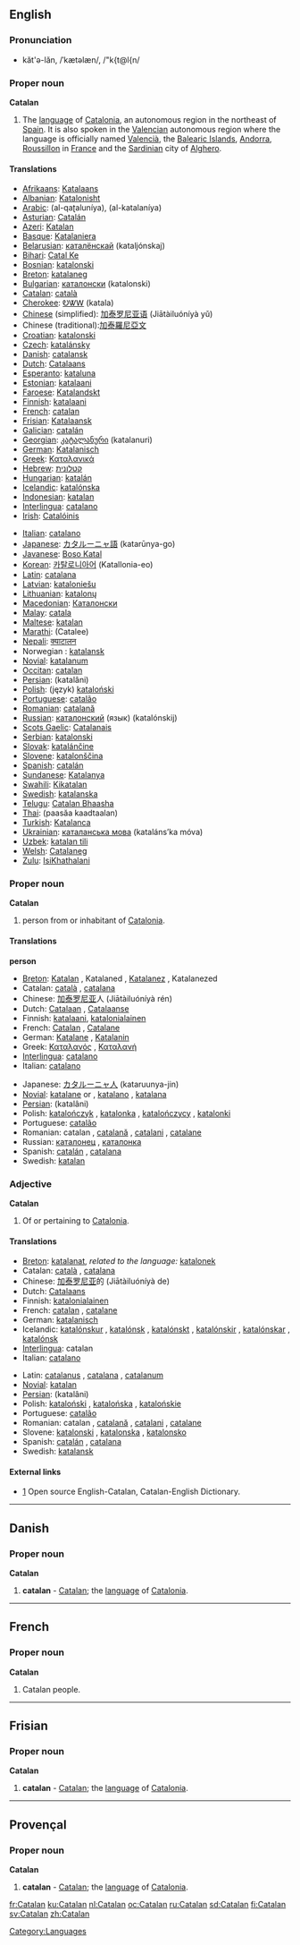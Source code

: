 {{interwiktionary|code=ca}}
{{see|catalan}}
==English==
{{wikipedia}}
===Pronunciation===
*kăt'ə-lăn, /ˈkætəlæn/, /"k{t@l{n/

===Proper noun===
'''Catalan'''
# The [[language]] of [[w:Catalonia|Catalonia]], an autonomous region in the northeast of [[Spain]]. It is also spoken in the [[w:Valencia|Valencia]]n autonomous region where the language is officially named [[Valencià]], the [[w:Balearic Islands|Balearic Islands]], [[w:Andorra|Andorra]], [[w:Roussillon|Roussillon]] in [[w:France|France]] and the [[w:Sardinia|Sardinia]]n city of [[w:Alghero|Alghero]].

====Translations====
{{top}}
*[[Afrikaans]]: [[Katalaans]]
*[[Albanian]]: [[Katalonisht]]
*[[Arabic]]: {{ARchar|[[القطلونية]]}} (al-qaʈaluníya), {{ARchar|[[الكتلانية]]}} (al-katalaníya) {{f}}
*[[Asturian]]: [[Catalán]]
*[[Azeri]]: [[Katalan]]
*[[Basque]]: [[Katalaniera]]
*[[Belarusian]]: [[каталёнскай]] (kataljónskaj)
*[[Bihari]]: [[Catal Ke]]
*[[Bosnian]]: [[katalonski]]
*[[Breton]]: [[katalaneg]] {{m}}
*[[Bulgarian]]: [[каталонски]] (katalonski)
*[[Catalan]]: [[català]] {{m}}
*[[Cherokee]]: [[ᎧᏔᎳ]] (katala)
*[[Chinese]] (simplified): [[加泰罗尼亚语]] (Jiātàiluóníyà yǔ)
*Chinese (traditional):[[加泰羅尼亞文]]
*[[Croatian]]: [[katalonski]]
*[[Czech]]: [[katalánsky]]
*[[Danish]]: [[catalansk]]
*[[Dutch]]: [[Catalaans]]
*[[Esperanto]]: [[kataluna]]
*[[Estonian]]: [[katalaani]]
*[[Faroese]]: [[Katalandskt]]
*[[Finnish]]: [[katalaani]]
*[[French]]: [[catalan]] {{m}}
*[[Frisian]]: [[Katalaansk]]
*[[Galician]]: [[catalán]]
*[[Georgian]]: [[კატალანური]] (katalanuri)
*[[German]]: [[Katalanisch]] {{n}}
*[[Greek]]: [[Καταλανικά]]
*[[Hebrew]]: [[קטלונית]]
*[[Hungarian]]: [[katalán]]
*[[Icelandic]]: [[katalónska]]
*[[Indonesian]]: [[katalan]]
*[[Interlingua]]: [[catalano]]
*[[Irish]]: [[Catalóinis]]
{{mid}}
*[[Italian]]: [[catalano]]
*[[Japanese]]: [[カタルーニャ語]] (katarūnya-go)
*[[Javanese]]: [[Boso Katal]]
*[[Korean]]: [[카탈로니아어]] (Katallonia-eo)
*[[Latin]]: [[catalana]]
*[[Latvian]]: [[kataloniešu]]
*[[Lithuanian]]: [[katalonų]]
*[[Macedonian]]: [[Каталонски]]
*[[Malay]]: [[catala]]
*[[Maltese]]: [[katalan]]
*[[Marathi]]: (Catalee)
*[[Nepali]]: [[क्याटालन]]
*Norwegian<!--do not wikify-->: [[katalansk]]
*[[Novial]]: [[katalanum]]
*[[Occitan]]: [[catalan]]
*[[Persian]]: {{FAchar|[[کاتالانی]]}} (katalâni)
*[[Polish]]: (język) [[kataloński]] {{m}}
*[[Portuguese]]: [[catalão]]
*[[Romanian]]: [[catalană]]
*[[Russian]]: [[каталонский]] (язык) (katalónskij)
*[[Scots Gaelic]]: [[Catalanais]]
*[[Serbian]]: [[katalonski]]
*[[Slovak]]: [[katalánčine]]
*[[Slovene]]: [[katalonščina]]
*[[Spanish]]: [[catalán]]
*[[Sundanese]]: [[Katalanya]]
*[[Swahili]]: [[Kikatalan]]
*[[Swedish]]: [[katalanska]]
*[[Telugu]]: [[Catalan Bhaasha]]
*[[Thai]]: {{THchar|[[ภาษาคาตาลัน]]}} (paasăa kaadtaalan)
*[[Turkish]]: [[Katalanca]]
*[[Ukrainian]]: [[каталанська мова]] (kataláns’ka móva) {{f}}
*[[Uzbek]]: [[katalan tili]]
*[[Welsh]]: [[Catalaneg]]
*[[Zulu]]: [[IsiKhathalani]]
{{bottom}}

===Proper noun===
'''Catalan'''
# person from or inhabitant of [[w:Catalonia|Catalonia]].

====Translations====
'''person'''
{{top}}
*[[Breton]]: [[Katalan]] {{m}}, Katalaned {{p}}, [[Katalanez]] {{f}}, Katalanezed {{f}} {{p}}
*Catalan: [[català]] {{m}}, [[catalana]] {{f}}
*Chinese: [[加泰罗尼亚]]人 (Jiātàiluóníyà rén)
*Dutch: [[Catalaan]] {{m}}, [[Catalaanse]] {{f}}
*Finnish: [[katalaani]], [[katalonialainen]]
*French: [[Catalan]] {{m}}, [[Catalane]] {{f}}
*German: [[Katalane]] {{m}}, [[Katalanin]] {{f}}
*Greek: [[Καταλανός]] {{m}}, [[Καταλανή]] {{f}}
*[[Interlingua]]: [[catalano]]
*Italian: [[catalano]]
{{mid}}
*Japanese: [[カタルーニャ人]] (kataruunya-jin)
*[[Novial]]: [[katalane]] {{m}} or {{f}}, [[katalano]] {{m}}, [[katalana]] {{f}}
*[[Persian]]: {{FAchar|[[کاتالانی]]}} (katalâni)
*Polish: [[katalończyk]] {{m}}, [[katalonka]] {{f}}, [[katalończycy]] {{m}} {{p}}, [[katalonki]] {{f}} {{p}}
*Portuguese: [[catalão]] {{m}}
*Romanian: catalan {{m}}, [[catalană]] {{f}}, [[catalani]] {{m}} {{p}}, [[catalane]] {{f}} {{p}}
*Russian: [[каталонец]] {{m}}, [[каталонка]] {{f}}
*Spanish: [[catalán]] {{m}}, [[catalana]] {{f}}
*Swedish: [[katalan]] {{c}}
{{bottom}}

===Adjective===
'''Catalan'''
# Of or pertaining to [[Catalonia]].

====Translations====

{{top}}
*[[Breton]]: [[katalanat]], ''related to the language:'' [[katalonek]]
*Catalan: [[català]] {{m}}, [[catalana]] {{f}}
*Chinese: [[加泰罗尼亚]]的 (Jiātàiluóníyà de)
*Dutch: [[Catalaans]]
*Finnish: [[katalonialainen]]
*French: [[catalan]] {{m}}, [[catalane]] {{f}}
*German: [[katalanisch]]
*Icelandic: [[katalónskur]] {{m}}, [[katalónsk]] {{f}}, [[katalónskt]] {{n}}, [[katalónskir]] {{m}} {{p}}, [[katalónskar]] {{f}} {{p}}, [[katalónsk]] {{n}} {{p}}
*[[Interlingua]]: catalan
*Italian: [[catalano]]
{{mid}}
*Latin: [[catalanus]] {{m}}, [[catalana]] {{f}}, [[catalanum]] {{n}}
*[[Novial]]: [[katalan]]
*[[Persian]]: {{FAchar|[[کاتالانی]]}} (katalâni)
*Polish: [[kataloński]] {{m}}, [[katalońska]] {{f}}, [[katalońskie]] {{n}}
*Portuguese: [[catalão]]
*Romanian: catalan {{m}}, [[catalană]] {{f}}, [[catalani]] {{m}} {{p}}, [[catalane]] {{f}} {{p}}
*Slovene: [[katalonski]] {{m}}, [[katalonska]] {{f}}, [[katalonsko]] {{n}}
*Spanish: [[catalán]] {{m}}, [[catalana]] {{f}}
*Swedish: [[katalansk]]
{{bottom}}

====External links====
*[http://www.catalandictionary.org/eng] Open source English-Catalan, Catalan-English Dictionary.
{{ethnologue|code=cat}}

[[Category:Languages]]

----

==Danish==
===Proper noun===
'''Catalan'''
# '''catalan''' - [[Catalan]]; the [[language]] of [[w:Catalonia|Catalonia]].

----

==French==
===Proper noun===
'''Catalan'''

# Catalan people.

----
==Frisian==
===Proper noun===
'''Catalan'''

# '''catalan''' - [[Catalan]]; the [[language]] of [[w:Catalonia|Catalonia]].

----
==Provençal==
===Proper noun===
'''Catalan'''
# '''catalan''' - [[Catalan]]; the [[language]] of [[w:Catalonia|Catalonia]].

[[fr:Catalan]]
[[ku:Catalan]]
[[nl:Catalan]]
[[oc:Catalan]]
[[ru:Catalan]]
[[sd:Catalan]]
[[fi:Catalan]]
[[sv:Catalan]]
[[zh:Catalan]]